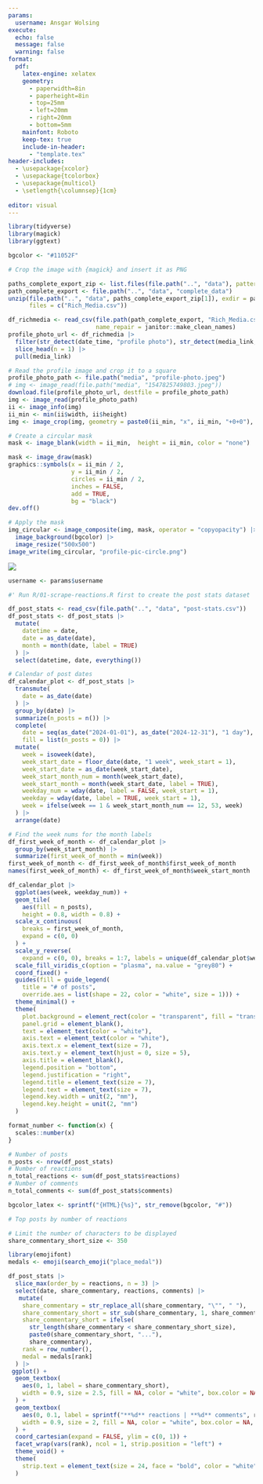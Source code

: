 ```yaml
---
params:
  username: Ansgar Wolsing
execute:
  echo: false
  message: false
  warning: false
format: 
  pdf:
    latex-engine: xelatex
    geometry: 
      - paperwidth=8in
      - paperheight=8in
      - top=25mm
      - left=20mm
      - right=20mm
      - bottom=5mm
    mainfont: Roboto
    keep-tex: true
    include-in-header:
      - "template.tex"
header-includes:
  - \usepackage{xcolor}
  - \usepackage{tcolorbox}
  - \usepackage{multicol} 
  - \setlength{\columnsep}{1cm}
  
editor: visual
---
```


\begin{center}
\fontsize{32}{6}\selectfont\textbf{2024}
\end{center}
\begin{center}
\fontsize{24}{6}\selectfont LinkedIn Wrapped
\end{center}


```r
library(tidyverse)
library(magick)
library(ggtext)

bgcolor <- "#11052F"

```

```r
# Crop the image with {magick} and insert it as PNG

paths_complete_export_zip <- list.files(file.path("..", "data"), pattern = "Complete_LinkedInDataExport_.+\\.zip")
path_complete_export <- file.path("..", "data", "complete_data")
unzip(file.path("..", "data", paths_complete_export_zip[1]), exdir = path_complete_export, 
      files = c("Rich_Media.csv"))

df_richmedia <- read_csv(file.path(path_complete_export, "Rich_Media.csv"),
                         name_repair = janitor::make_clean_names)
profile_photo_url <- df_richmedia |> 
  filter(str_detect(date_time, "profile photo"), str_detect(media_link, "profile-originalphoto")) |> 
  slice_head(n = 1) |> 
  pull(media_link)

# Read the profile image and crop it to a square
profile_photo_path <- file.path("media", "profile-photo.jpeg")
# img <- image_read(file.path("media", "1547825749803.jpeg")) 
download.file(profile_photo_url, destfile = profile_photo_path)
img <- image_read(profile_photo_path) 
ii <- image_info(img)
ii_min <- min(ii$width, ii$height)
img <- image_crop(img, geometry = paste0(ii_min, "x", ii_min, "+0+0"), repage = TRUE)  

# Create a circular mask
mask <- image_blank(width = ii_min,  height = ii_min, color = "none")

mask <- image_draw(mask)
graphics::symbols(x = ii_min / 2, 
                  y = ii_min / 2, 
                  circles = ii_min / 2, 
                  inches = FALSE, 
                  add = TRUE, 
                  bg = "black") 
dev.off()

# Apply the mask
img_circular <- image_composite(img, mask, operator = "copyopacity") |> 
  image_background(bgcolor) |> 
  image_resize("500x500")
image_write(img_circular, "profile-pic-circle.png")

```


![](profile-pic-circle.png){fig-align="left"}

```r
username <- params$username
```

\begin{center}
`{r} username`
\end{center}

\vspace{-15mm}

```r
#' Run R/01-scrape-reactions.R first to create the post stats dataset

df_post_stats <- read_csv(file.path("..", "data", "post-stats.csv"))
df_post_stats <- df_post_stats |> 
  mutate(
    datetime = date,
    date = as_date(date),
    month = month(date, label = TRUE)
  ) |> 
  select(datetime, date, everything())

# Calendar of post dates
df_calendar_plot <- df_post_stats |> 
  transmute(
    date = as_date(date)
  ) |> 
  group_by(date) |> 
  summarize(n_posts = n()) |> 
  complete(
    date = seq(as_date("2024-01-01"), as_date("2024-12-31"), "1 day"),
    fill = list(n_posts = 0)) |> 
  mutate(
    week = isoweek(date),
    week_start_date = floor_date(date, "1 week", week_start = 1),
    week_start_date = as_date(week_start_date),
    week_start_month_num = month(week_start_date),
    week_start_month = month(week_start_date, label = TRUE),
    weekday_num = wday(date, label = FALSE, week_start = 1),
    weekday = wday(date, label = TRUE, week_start = 1),
    week = ifelse(week == 1 & week_start_month_num == 12, 53, week)
  ) |> 
  arrange(date)

# Find the week nums for the month labels
df_first_week_of_month <- df_calendar_plot |> 
  group_by(week_start_month) |> 
  summarize(first_week_of_month = min(week))
first_week_of_month <- df_first_week_of_month$first_week_of_month
names(first_week_of_month) <- df_first_week_of_month$week_start_month


```

```r

df_calendar_plot |> 
  ggplot(aes(week, weekday_num)) +
  geom_tile(
    aes(fill = n_posts),
    height = 0.8, width = 0.8) +
  scale_x_continuous(
    breaks = first_week_of_month,
    expand = c(0, 0)
  ) +
  scale_y_reverse(
    expand = c(0, 0), breaks = 1:7, labels = unique(df_calendar_plot$weekday)) +
  scale_fill_viridis_c(option = "plasma", na.value = "grey80") +
  coord_fixed() +
  guides(fill = guide_legend(
    title = "# of posts", 
    override.aes = list(shape = 22, color = "white", size = 1))) +
  theme_minimal() +
  theme(
    plot.background = element_rect(color = "transparent", fill = "transparent"),
    panel.grid = element_blank(),
    text = element_text(color = "white"),
    axis.text = element_text(color = "white"),
    axis.text.x = element_text(size = 7),
    axis.text.y = element_text(hjust = 0, size = 5),
    axis.title = element_blank(),
    legend.position = "bottom",
    legend.justification = "right",
    legend.title = element_text(size = 7),
    legend.text = element_text(size = 7),
    legend.key.width = unit(2, "mm"),
    legend.key.height = unit(2, "mm")
  )

```



```r

format_number <- function(x) {
  scales::number(x)
}

# Number of posts
n_posts <- nrow(df_post_stats)
# Number of reactions
n_total_reactions <- sum(df_post_stats$reactions)
# Number of comments
n_total_comments <- sum(df_post_stats$comments)

bgcolor_latex <- sprintf("{HTML}{%s}", str_remove(bgcolor, "#"))


```


\vspace{-15mm}

\newcommand{\transparentcard}[2]{
  \begin{tcolorbox}[colback=bgcolor, coltext=white, colframe=cardframecolor, 
  width=0.3\textwidth, height=3.5cm, valign=center, halign=center, boxrule=1pt]
    \Huge\textbf{#1} \\ % Large number
    \vspace{0.5cm}
    \large #2 % Label
  \end{tcolorbox}
}

\begin{center}
\begin{tabular}{ccc} % Create a table with 3 columns for horizontal alignment
  \transparentcard{`{r} format_number(n_posts)`}{Posts} &
  \transparentcard{`{r} format_number(n_total_reactions)`}{Reactions} &
  \transparentcard{`{r} format_number(n_total_comments)`}{Comments} \\
\end{tabular}
\end{center}


\newpage

\begin{center}
\fontsize{24}{6}\selectfont Your top posts in 2024
\end{center}
\vspace{-10mm}
\begin{center}
\fontsize{12}{6}\selectfont (by number of reactions)
\end{center}

```r
# Top posts by number of reactions

# Limit the number of characters to be displayed
share_commentary_short_size <- 350

library(emojifont)
medals <- emoji(search_emoji("place_medal"))

df_post_stats |> 
  slice_max(order_by = reactions, n = 3) |> 
  select(date, share_commentary, reactions, comments) |> 
   mutate(
    share_commentary = str_replace_all(share_commentary, "\"", " "),
    share_commentary_short = str_sub(share_commentary, 1, share_commentary_short_size),
    share_commentary_short = ifelse(
      str_length(share_commentary < share_commentary_short_size),
      paste0(share_commentary_short, "..."),
      share_commentary),
    rank = row_number(),
    medal = medals[rank]
  ) |> 
 ggplot() +
  geom_textbox(
    aes(0, 1, label = share_commentary_short),
    width = 0.9, size = 2.5, fill = NA, color = "white", box.color = NA, vjust = 1
  ) +
  geom_textbox(
    aes(0, 0.1, label = sprintf("**%d** reactions | **%d** comments", reactions, comments)),
    width = 0.9, size = 2, fill = NA, color = "white", box.color = NA, vjust = 0
  ) +
  coord_cartesian(expand = FALSE, ylim = c(0, 1)) +
  facet_wrap(vars(rank), ncol = 1, strip.position = "left") +
  theme_void() +
  theme(
    strip.text = element_text(size = 24, face = "bold", color = "white", vjust = 1)
  )
```


